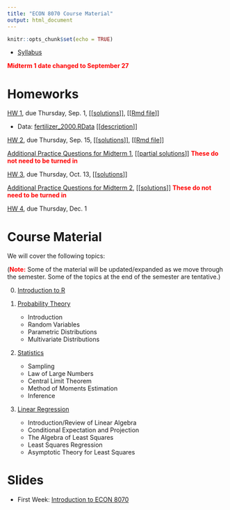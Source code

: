 ```yaml
---
title: "ECON 8070 Course Material"
output: html_document
---
```


```r
knitr::opts_chunk$set(echo = TRUE)
```

- [Syllabus](syllabus.pdf)

<span style="color:red"><b>Midterm 1 date changed to September 27</b></span>

# Homeworks

[HW 1](hw1.html), due Thursday, Sep. 1, [[[solutions](hw1_sol.pdf)]], [[[Rmd file](https://github.com/bcallaway11/bcallaway11.github.io/blob/master/Courses/ECON_8070_Fall_2022/hw1_sol.Rmd)]]

* Data: [fertilizer_2000.RData](fertilizer_2000.RData) [[[description](fertilizer_description.txt)]]

[HW 2](hw2.html), due Thursday, Sep. 15, [[[solutions](hw2_sol.pdf)]], [[[Rmd file](https://github.com/bcallaway11/bcallaway11.github.io/blob/master/Courses/ECON_8070_Fall_2022/hw2_sol.Rmd)]]

[Additional Practice Questions for Midterm 1](additional_practice_1.html), [[[partial solutions](additional_practice_1_partial_solutions.pdf)]] <span style="color: red; font-weight: bold;">These do not need to be turned in</span>

[HW 3](hw3.html), due Thursday, Oct. 13, [[[solutions](hw3_sol.pdf)]]

[Additional Practice Questions for Midterm 2](additional_practice_2.html), [[[solutions](additional_practice_2_sol.pdf)]] <span style="color: red; font-weight: bold;">These do not need to be turned in</span>

[HW 4](hw4.html), due Thursday, Dec. 1

# Course Material

We will cover the following topics:

(<span style="color: red; font-weight: bold;">Note:</span> Some of the material will be updated/expanded as we move through the semester.  Some of the topics at the end of the semester are tentative.)

0. [Introduction to R](introduction_to_R.html)

1. [Probability Theory](01_probability.html)

    - Introduction
    - Random Variables
    - Parametric Distributions
    - Multivariate Distributions

2. [Statistics](02_statistics.html)

    - Sampling
    - Law of Large Numbers
    - Central Limit Theorem
    - Method of Moments Estimation
    - Inference
    
3. [Linear Regression](03_regression.html)

    - Introduction/Review of Linear Algebra
    - Conditional Expectation and Projection
    - The Algebra of Least Squares
    - Least Squares Regression
    - Asymptotic Theory for Least Squares

# Slides

- First Week: [Introduction to ECON 8070](introduction_slides.html)

